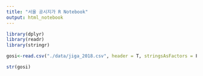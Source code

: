 ```yaml
---
title: "서울 공시지가 R Notebook"
output: html_notebook
---
```


```r
library(dplyr)
library(readr)
library(stringr)
```

```r
gosi<-read.csv("./data/jiga_2018.csv", header = T, stringsAsFactors = F, fileEncoding = "utf-8")

str(gosi)
```

